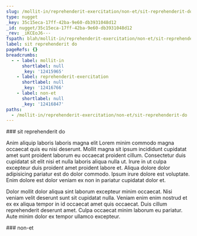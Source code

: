 ```yaml
---
slug: /mollit-in/reprehenderit-exercitation/non-et/sit-reprehenderit-do
type: nugget
_key: 35c15eca-17ff-42ba-9e60-db3931048d12
_id: nugget/35c15eca-17ff-42ba-9e60-db3931048d12
_rev: _iKCEoJ6---
fspath: blah/mollit-in/reprehenderit-exercitation/non-et/sit-reprehenderit-do.md
label: sit reprehenderit do
pageRefs: {}
breadcrumbs:
  - - label: mollit-in
      shortlabel: null
      _key: '12415965'
    - label: reprehenderit-exercitation
      shortlabel: null
      _key: '12416766'
    - label: non-et
      shortlabel: null
      _key: '12416847'
paths:
  - /mollit-in/reprehenderit-exercitation/non-et/sit-reprehenderit-do
---
```


<NuggetArea>
<Nugget slug="/mollit-in/reprehenderit-exercitation/non-et/sit-reprehenderit-do" type="nugget" _key="35c15eca-17ff-42ba-9e60-db3931048d12" _id="nugget/35c15eca-17ff-42ba-9e60-db3931048d12" _rev="_iKCEoJ6---" fspath="blah/mollit-in/reprehenderit-exercitation/non-et/sit-reprehenderit-do.md" label="sit reprehenderit do" paths="/mollit-in/reprehenderit-exercitation/non-et/sit-reprehenderit-do">
<NuggetBody>
### sit reprehenderit do

Anim aliquip laboris laboris magna elit Lorem minim commodo magna occaecat quis eu nisi deserunt. Mollit magna sit ipsum incididunt cupidatat amet sunt proident laborum eu occaecat proident cillum. Consectetur duis cupidatat sit elit nisi et nulla laboris aliqua nulla ut. Irure in ut culpa excepteur duis proident amet proident labore et. Aliqua dolore dolor adipisicing pariatur est do dolor commodo. Ipsum irure dolore est voluptate. Enim dolore est dolor veniam ex non in pariatur cupidatat dolor et.

Dolor mollit dolor aliqua sint laborum excepteur minim occaecat. Nisi veniam velit deserunt sunt sit cupidatat nulla. Veniam enim enim nostrud et ex ex aliqua tempor in id occaecat amet quis occaecat. Duis cillum reprehenderit deserunt amet. Culpa occaecat minim laborum eu pariatur. Aute minim dolor ex tempor ullamco excepteur.

</NuggetBody>
<Breadcrumbs>
<Crumbs>
<Crumb _key="12415965" label="mollit-in" /><Crumb _key="12416766" label="reprehenderit-exercitation" /><Crumb _key="12416847" label="non-et" />
</Crumbs>
</Breadcrumbs>
</Nugget>

<NuggetsInbound>
</NuggetsInbound>
<NuggetsOutbound>
</NuggetsOutbound>
</NuggetArea>
<PassagesInbound>
<Passage direction="inbound" type="passage" _key="12416847" _id="passage/12416847" _rev="_iKCEoJ2---" label="non-et" passage="non-et" fspath="blah/mollit-in/reprehenderit-exercitation/non-et" paths="/mollit-in/reprehenderit-exercitation/non-et" slug="/mollit-in/reprehenderit-exercitation/non-et">
<NuggetBody>
### non-et

</NuggetBody>
<Breadcrumbs>
<Crumbs>
<Crumb _key="12415965" label="mollit-in" /><Crumb _key="12416766" label="reprehenderit-exercitation" />
</Crumbs>
</Breadcrumbs>
</Passage>

</PassagesInbound>
<PassagesOutbound>
</PassagesOutbound>